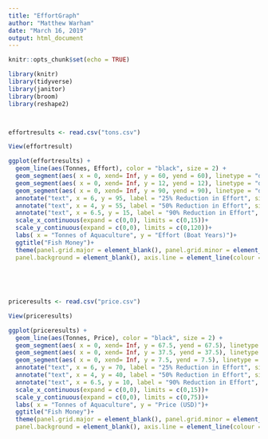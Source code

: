 ```yaml
---
title: "EffortGraph"
author: "Matthew Warham"
date: "March 16, 2019"
output: html_document
---
```


```r
knitr::opts_chunk$set(echo = TRUE)
```

```r
library(knitr)
library(tidyverse)
library(janitor)
library(broom)
library(reshape2)



effortresults <- read.csv("tons.csv")

View(effortresult)

ggplot(effortresults) +
  geom_line(aes(Tonnes, Effort), color = "black", size = 2) +
  geom_segment(aes( x = 0, xend= Inf, y = 60, yend = 60), linetype = "dashed", color = "red")+
  geom_segment(aes( x = 0, xend= Inf, y = 12, yend = 12), linetype = "dashed", color = "red")+
  geom_segment(aes( x = 0, xend= Inf, y = 90, yend = 90), linetype = "dashed", color = "red")+
  annotate("text", x = 6, y = 95, label = "25% Reduction in Effort", size = 3, family = "Century Gothic") +
  annotate("text", x = 4, y = 55, label = "50% Reduction in Effort", size = 3, family = "Century Gothic") +
  annotate("text", x = 6.5, y = 15, label = "90% Reduction in Effort", size = 3, family = "Century Gothic") +
  scale_x_continuous(expand = c(0,0), limits = c(0,15))+
  scale_y_continuous(expand = c(0,0), limits = c(0,120))+
  labs( x = "Tonnes of Aquaculture", y = "Effort (Boat Years)")+
  ggtitle("Fish Money")+
  theme(panel.grid.major = element_blank(), panel.grid.minor = element_blank(),
  panel.background = element_blank(), axis.line = element_line(colour = "black"))
  
  
  
                  

```

```r

priceresults <- read.csv("price.csv")

View(priceresults)

ggplot(priceresults) +
  geom_line(aes(Tonnes, Price), color = "black", size = 2) +
  geom_segment(aes( x = 0, xend= Inf, y = 67.5, yend = 67.5), linetype = "dashed", color = "red")+
  geom_segment(aes( x = 0, xend= Inf, y = 37.5, yend = 37.5), linetype = "dashed", color = "red")+
  geom_segment(aes( x = 0, xend= Inf, y = 7.5, yend = 7.5), linetype = "dashed", color = "red")+
  annotate("text", x = 6, y = 70, label = "25% Reduction in Effort", size = 3, family = "Century Gothic") +
  annotate("text", x = 4, y = 40, label = "50% Reduction in Effort", size = 3, family = "Century Gothic") +
  annotate("text", x = 6.5, y = 10, label = "90% Reduction in Effort", size = 3, family = "Century Gothic") +
  scale_x_continuous(expand = c(0,0), limits = c(0,15))+
  scale_y_continuous(expand = c(0,0), limits = c(0,75))+
  labs( x = "Tonnes of Aquaculture", y = "Price (USD)")+
  ggtitle("Fish Money")+
  theme(panel.grid.major = element_blank(), panel.grid.minor = element_blank(),
  panel.background = element_blank(), axis.line = element_line(colour = "black"))


```

